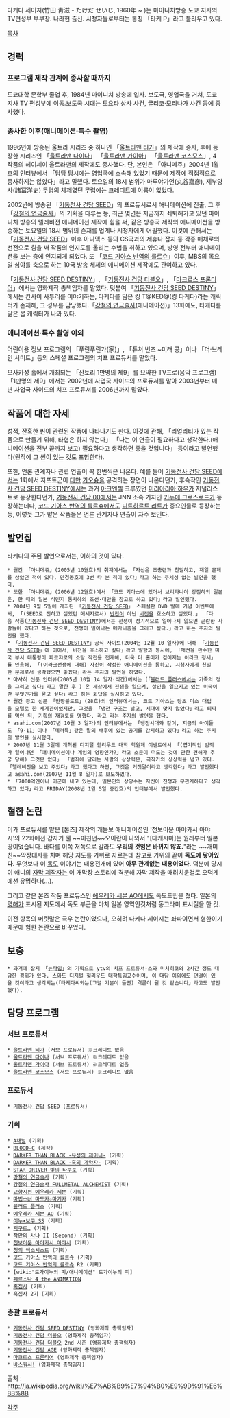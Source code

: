 다케다 세이지(竹田 靑滋 - たけだ せいじ, 1960年 ~ )는 마이니치방송 도쿄 지사의 TV편성부 부부장. 나라현 출신. 시청자들로부터는 통칭 「타케 P」라고 불리우고 있다.

[[목차]]

== 경력 ==
=== 프로그램 제작 관계에 종사할 때까지 ===
도쿄대학 문학부 졸업 후, 1984년 마이니치 방송에 입사. 보도국, 영업국을 거쳐, 도쿄 지사 TV 편성부에 이동.보도국 시대는 토요타 상사 사건, 글리코·모리나가 사건 등에 종사했다.

=== 종사한 이후(애니메이션·특수 촬영) ===
1996년에 방송된 울트라 시리즈 중 하나인 「[[울트라맨 티가]]」의 제작에 종사, 후에 등장한 시리즈인 「[[울트라맨 다이나]]」 「[[울트라맨 가이아]]」 「[[울트라맨 코스모스]]」, 4 작품의 헤이세이 울트라맨의 제작에도 종사했다. 단, 본인은 「아니메쥬」2004년 1월호의 인터뷰에서 「담당 당시에는 영업국에 소속해 있었기 때문에 제작에 직접적으로 종사하지는 않았다」라고 말했다. 토요일의 18시 범위가 마루야가언(丸谷嘉彦), 제부양사(諸冨洋史) 두명의 체제였던 무렵에는 크레디트에 이름이 없었다.

2002년에 방송된 「[[기동전사 건담 SEED]]」의 프로듀서로서 애니메이션에 진출, 그 후 「[[강철의 연금술사]]」의 기획을 다루는 등, 최근 몇년은 지금까지 쇠퇴해가고 있던 마이니치 방송의 텔레비전 애니메이션 제작에 힘을 써, 같은 방송국 제작의 애니메이션을 방송하는 토요일의 18시 범위의 존재를 업계나 시청자에게 어필했다. 이것에 관해서는 「[[기동전사 건담 SEED]]」이후 아니맥스 등의 CS국과의 제휴나 잡지 등 각종 매체로의 선전으로 힘을 써 작품의 인지도를 올리는 수법을 취하고 있으며, 방영 전부터 애니메이션을 보는 층에 인지되게 되었다. 또 「[[코드 기아스 반역의 를르슈]]」이후, MBS의 목요일 심야를 축으로 하는 10국 방송 체제의 애니메이션 제작에도 관여하고 있다.

「[[기동전사 건담 SEED DESTINY]]」, 「[[기동전사 건담 더블오]]」, 「[[마크로스 프론티어]]」에서는 영화제작 총책임자를 맡았다. 덧붙여 「[[기동전사 건담 SEED DESTINY]]」에서는 칸사이 사투리를 이야기하는, 다케다를 닮은 킹 T@KED@(킹 다케다)라는 캐릭터가 존재해, 그 성우를 담당했다.「[[강철의 연금술사]](애니메이션)」13화에도, 타케다를 닮은 몹 캐릭터가 나와 있다.

=== 애니메이션·특수 촬영 이외 ===
어린이용 정보 프로그램의 「푸린푸린가(家)」, 「퓨처 빈즈 ~미래 콩」이나 「더·브레인 서미트」등의 스페셜 프로그램의 치프 프로듀서를 맡았다.

오사카성 홀에서 개최되는 「산토리 1만명의 제9」를 요약한 TV프로(음악 프로그램) 「1만명의 제9」에서는 2002년에 사업국 사이드의 프로듀서를 맡아 2003년부터 매년 사업국 사이드의 치프 프로듀서를 2006년까지 맡았다.

== 작품에 대한 자세 ==
성적, 잔혹한 씬이 관련된 작품에 나타나기도 한다. 이것에 관해, 「리얼리티가 있는 작품으로 만들기 위해, 타협은 하지 않는다」 「나는 이 연출이 필요하다고 생각한다.(애니메이션을 전부 끝까지 보고) 필요하다고 생각하면 좋을 것입니다」 등이라고 발언했다(원작에 그 씬이 있는 것도 포함한다).

또한, 언론 관계자나 관련 연출이 꼭 한번씩은 나온다. 예를 들어 [[기동전사 건담 SEED]]에서는 1화에서 자프트군이 [[대만]] [[가오슝]]을 공격하는 장면이 나온다던가, 후속작인 [[기동전사 건담 SEED DESTINY]]에서는 과거 [[아크엔젤]] 크루였던 [[미리아리아 하우]]가 저널리스트로 등장한다던가, [[기동전사 건담 00]]에서는 JNN 소속 기자인 [[키누에 크로스로드]]가 등장하는데다, [[코드 기아스 반역의 를르슈]]에서도 [[디트하르트 리트]]가 중요인물로 등장하는 등, 이렇듯 그가 맡은 작품들은 언론 관계자나 연출이 자주 보인다.
== 발언집 ==
타케다의 주된 발언으로서는, 이하의 것이 있다.

 * 월간 「아니메쥬」(2005년 10월호)의 취재에서는 「자신은 조총련과 친밀하고, 재일 문제를 삼았던 적이 있다. 만경봉호에 3번 타 본 적이 있다」라고 하는 주체성 없는 발언을 했다.
 * 또한 「아니메쥬」(2006년 12월호)에서 「코드 기아스에 있어서 브리타니아 강점하의 일본은, 한 때의 일본 식민지 통치하의 조선·대만을 참고로 하고 있다」라고 발언했다.
 * 2004년 9월 5일에 개최된 「[[기동전사 건담 SEED]]」 스페셜판 DVD 발매 기념 이벤트에서, 「(SEED로 전하고 싶었던 메세지로서) [[반전]]이 아닌 [[비전]]을 호소하고 싶었다.」 「다음 작품([[기동전사 건담 SEED DESTINY]])에서는 전쟁이 정기적으로 일어나지 않으면 곤란한 사람들이 있다고 하는 것으로, 전쟁이 일어나는 메카니즘을 그리고 싶다.」라고 하는 주지의 발언을 했다.
 * 「[[기동전사 건담 SEED DESTINY]]」공식 사이트(2004년 12월 10 일자)에 대해 「[[기동전사 건담 SEED]]」에 이어서, 비전을 호소하고 싶다」라고 말함과 동시에, 「재선을 완수한 미국 부시 대통령이 파르쟈로의 소탕 작전을 전개해, 더욱 더 혼미가 깊어지는 이라크 정세」를 인용해, 「(이라크전쟁에 대해) 자신이 작성한 애니메이션을 통하고, 시청자에게 친밀한 문제로서 생각했으면 좋겠다」라는 주지의 발언을 하였다.
 * 아사히 신문 인터뷰(2005년 10월 14 일자·석간)에서는 (「[[블러드 플러스]]에서는 가족의 정을 그리고 싶다」라고 말한 후 ) 온 세상에서 전쟁을 일으켜, 살인을 일으키고 있는 미국이란 무엇인가를 묻고 싶다」라고 하는 회답을 실시하고 있다.
 * 월간 광고 신문 「만땅블로드」(28호)의 인터뷰에서는, 코드 기아스는 당초 미소 대립을 모델로 한 세계관이었지만, 그것을 「냉전 구조는 낡고, 시대에 맞지 않았다」라고 퇴짜를 먹인 뒤, 기획의 재검토를 명했다. 라고 라는 주지의 발언을 했다.
 * asahi.com(2007년 10월 3 일자)의 인터뷰에서는 「냉전시대와 같이, 지금의 아이들도 「9·11」이나 「테러특」같은 말의 배후에 있는 공기를 감지하고 있다」라고 하는 주지의 발언을 실시했다. 
 * 2007년 11월 3일에 개최된 디지털 할리우드 대학 학원제 이벤트에서 「(엽기적인 범죄가 일어나면 「애니메이션이나 게임의 영향인가?」라고 소문이 떠도는 것에 관한 견해가 추궁 당해) 그것은 없다」 「범죄에 달리는 사람의 상상력은, 극작가의 상상력을 넘고 있다.「텔레비전을 보고 주었다」라고 했다고 하면, 그것은 거짓말이라고 생각한다」라고 발언했다고 asahi.com(2007년 11월 8 일자)로 보도하였다.
 * 「7000억엔이나 미군에 내고 있는데, 일본인의 상당수는 자신이 전쟁과 무관계하다고 생각하고 있다」라고 FRIDAY(2008년 1월 5일 증간호)의 인터뷰에서 발언했다.

== 혐한 논란 ==
이가 프로듀서를 맡은 [본즈] 제작의 개듣보 애니메이션인 '천보이문 아야카시 아야시'의 22화에선 갑자기 웬 ~~미친년~~오이란이 나와서 "[다케시마]는 원래부터 일본땅이었습니다. 바다를 이쪽 저쪽으로 갈라도 '''우리의 것임은 바뀌지 않죠.'''"라는 ~~개미친~~막장대사를 치며 해당 지도를 가위로 자르는데 참고로 가위의 끝이 '''독도에 닿아있다.''' 무엇보다 이 [[독도]] 이야기는 내용전개에 있어 '''아무 관계없는 내용이었다.''' 덕분에 당시 이 애니의 [[자막 제작자]]는 이 개막장 스토리에 격분해 자막 제작을 때려치운걸로 오덕계에선 유명하다(...).

그리고 같은 본즈 작품 프로듀스인 [[에우레카 세븐 AO]]에서도 독도드립을 쳤다. 일본의 [[영해]]가 표시된 지도에서 독도 부근을 마치 일본 영역인것처럼 동그라미 표시질을 한 것.

이전 항목의 머릿말은 극우 논란이었으나, 오히려 다케다 세이지는 좌파이면서 혐한이기 때문에 혐한 논란으로 바꾸었다.

== 보충 ==
 * 과거에 잡지 「[[뉴타입]]」의 기획으로 ytv의 치프 프로듀서·스와 미치히코와 2시간 정도 대담한 경위가 있다. 스와도 디지털 헐리우드 대학특임교수이며, 이 대담 이외에도 연결이 있을 것이라고 생각되는(「타케다씨와는(그럴 기분이 들면) 격론이 될 것 같습니다」라고도 발언했다).

== 담당 프로그램 ==
=== 서브 프로듀서 ===
 * [[울트라맨 티가]] (서브 프로듀서) ※크레디트 없음 
 * [[울트라맨 다이나]] (서브 프로듀서) ※크레디트 없음 
 * [[울트라맨 가이아]] (서브 프로듀서) ※크레디트 없음 
 * [[울트라맨 코스모스]] (서브 프로듀서) ※크레디트 없음

=== 프로듀서 === 
 * [[기동전사 건담 SEED]] (프로듀서)

=== 기획 === 
 * [[A채널]] (기획)
 * [[BLOOD-C]] (제작)
 * [[DARKER THAN BLACK -유성의 제미니-]] (기획)
 * [[DARKER THAN BLACK -흑의 계약자-]] (기획) 
 * [[STAR DRIVER 빛의 타쿠토]] (기획)
 * [[강철의 연금술사]] (기획) 
 * [[강철의 연금술사 FULLMETAL ALCHEMIST]] (기획)
 * [[교향시편 에우레카 세븐]] (기획) 
 * [[마법소녀 마도카☆마기카]] (기획)
 * [[블러드 플러스]] (기획) 
 * [[에우레카 세븐 AO]] (기획)
 * [[이누×보쿠 SS]] (기획)
 * [[지구로…]] (기획) 
 * [[작안의 샤나]] II (Second) (기획) 
 * [[천보이문 아야카시 아야시]] (기획) 
 * [[청의 엑소시스트]] (기획)
 * [[코드 기아스 반역의 를르슈]] (기획) 
 * [[코드 기아스 반역의 를르슈]] R2 (기획)
 * [wiki:"토가이누의 피/애니메이션" 토가이누의 피]
 * [[페르소나 4 the ANIMATION]]
 * [[흑집사]] (기획)
 * 흑집사 2기 (기획)

=== 총괄 프로듀서 ===
 * [[기동전사 건담 SEED DESTINY]] (영화제작 총책임자) 
 * [[기동전사 건담 더블오]] (영화제작 총책임자)
 * [[기동전사 건담 더블오]] 2nd 시즌 (영화제작 총책임자)
 * [[기동전사 건담 AGE]] (영화제작 총책임자)
 * [[마크로스 프론티어]] (영화제작 총책임자)   
 * [[바스쿼시!]] (영화제작 총책임자) 

출처 : http://ja.wikipedia.org/wiki/%E7%AB%B9%E7%94%B0%E9%9D%91%E6%BB%8B

[[각주]]
